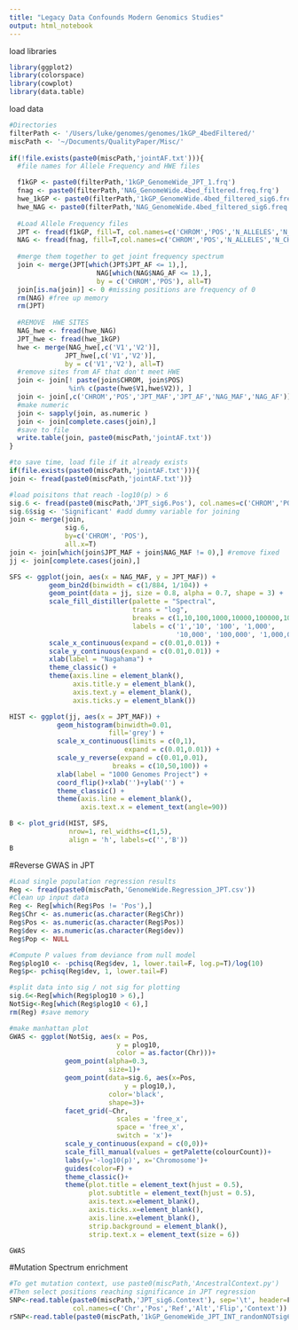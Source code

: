 ```yaml
---
title: "Legacy Data Confounds Modern Genomics Studies"
output: html_notebook
---
```

load libraries
```r
library(ggplot2)
library(colorspace)
library(cowplot)
library(data.table)
```


load data
```r
#Directories
filterPath <- '/Users/luke/genomes/genomes/1kGP_4bedFiltered/'
miscPath <- '~/Documents/QualityPaper/Misc/'
  
if(!file.exists(paste0(miscPath,'jointAF.txt'))){
  #file names for Allele Frequency and HWE files

  f1kGP <- paste0(filterPath,'1kGP_GenomeWide_JPT_1.frq')
  fnag <- paste0(filterPath,'NAG_GenomeWide.4bed_filtered.freq.frq')
  hwe_1kGP <- paste0(filterPath,'1kGP_GenomeWide.4bed_filtered_sig6.freq.hwe')
  hwe_NAG <- paste0(filterPath,'NAG_GenomeWide.4bed_filtered_sig6.freq.hwe')
  
  #Load Allele Frequency files
  JPT <- fread(f1kGP, fill=T, col.names=c('CHROM','POS','N_ALLELES','N_CHR','JPT_AF','JPT_MAF'))
  NAG <- fread(fnag, fill=T,col.names=c('CHROM','POS','N_ALLELES','N_CHR','NAG_AF','NAG_MAF'))
  
  #merge them together to get joint frequency spectrum
  join <- merge(JPT[which(JPT$JPT_AF <= 1),],
 			          NAG[which(NAG$NAG_AF <= 1),], 
 			          by = c('CHROM','POS'), all=T)
  join[is.na(join)] <- 0 #missing positions are frequency of 0
  rm(NAG) #free up memory
  rm(JPT)
  
  #REMOVE  HWE SITES
  NAG_hwe <- fread(hwe_NAG)
  JPT_hwe <- fread(hwe_1kGP)
  hwe <- merge(NAG_hwe[,c('V1','V2')], 
              JPT_hwe[,c('V1','V2')], 
              by = c('V1','V2'), all=T)
  #remove sites from AF that don't meet HWE
  join <- join[! paste(join$CHROM, join$POS) 
               %in% c(paste(hwe$V1,hwe$V2)), ]
  join <- join[,c('CHROM','POS','JPT_MAF','JPT_AF','NAG_MAF','NAG_AF')]
  #make numeric
  join <- sapply(join, as.numeric )
  join <- join[complete.cases(join),]
  #save to file
  write.table(join, paste0(miscPath,'jointAF.txt'))
}

#to save time, load file if it already exists
if(file.exists(paste0(miscPath,'jointAF.txt'))){
join <- fread(paste0(miscPath,'jointAF.txt'))}

#load poisitons that reach -log10(p) > 6
sig.6 <- fread(paste0(miscPath,'JPT_sig6.Pos'), col.names=c('CHROM','POS'))
sig.6$sig <- 'Significant' #add dummy variable for joining
join <- merge(join, 
              sig.6, 
              by=c('CHROM', 'POS'), 
              all.x=T)
join <- join[which(join$JPT_MAF + join$NAG_MAF != 0),] #remove fixed
jj <- join[complete.cases(join),]

SFS <- ggplot(join, aes(x = NAG_MAF, y = JPT_MAF)) +
          geom_bin2d(binwidth = c(1/884, 1/104)) +
          geom_point(data = jj, size = 0.8, alpha = 0.7, shape = 3) +
          scale_fill_distiller(palette = "Spectral",
                               trans = "log",
                               breaks = c(1,10,100,1000,10000,100000,1000000), 
                               labels = c('1','10', '100', '1,000', 
                                          '10,000', '100,000', '1,000,000')) +
          scale_x_continuous(expand = c(0.01,0.01)) +
          scale_y_continuous(expand = c(0.01,0.01)) + 
          xlab(label = "Nagahama") +
          theme_classic() +
          theme(axis.line = element_blank(), 
                axis.title.y = element_blank(), 
                axis.text.y = element_blank(), 
                axis.ticks.y = element_blank())

HIST <- ggplot(jj, aes(x = JPT_MAF)) +
            geom_histogram(binwidth=0.01, 
                         fill='grey') +
            scale_x_continuous(limits = c(0,1),
                             expand = c(0.01,0.01)) +
            scale_y_reverse(expand = c(0.01,0.01), 
                          breaks = c(10,50,100)) +
            xlab(label = "1000 Genomes Project") +
            coord_flip()+xlab('')+ylab('') +
            theme_classic() +
            theme(axis.line = element_blank(),
                  axis.text.x = element_text(angle=90))

B <- plot_grid(HIST, SFS,
               nrow=1, rel_widths=c(1,5), 
               align = 'h', labels=c('','B'))
B
```
#Reverse GWAS in JPT
```r
#Load single population regression results
Reg <- fread(paste0(miscPath,'GenomeWide.Regression_JPT.csv'))
#Clean up input data
Reg <- Reg[which(Reg$Pos != 'Pos'),]
Reg$Chr <- as.numeric(as.character(Reg$Chr))
Reg$Pos <- as.numeric(as.character(Reg$Pos))
Reg$dev <- as.numeric(as.character(Reg$dev))
Reg$Pop <- NULL

#Compute P values from deviance from null model
Reg$plog10 <- -pchisq(Reg$dev, 1, lower.tail=F, log.p=T)/log(10)
Reg$p<- pchisq(Reg$dev, 1, lower.tail=F)

#split data into sig / not sig for plotting
sig.6<-Reg[which(Reg$plog10 > 6),]
NotSig<-Reg[which(Reg$plog10 < 6),]
rm(Reg) #save memory

#make manhattan plot
GWAS <- ggplot(NotSig, aes(x = Pos, 
                           y = plog10, 
                           color = as.factor(Chr)))+
              geom_point(alpha=0.3, 
                         size=1)+
              geom_point(data=sig.6, aes(x=Pos, 
                             y = plog10,),
                         color='black',
                         shape=3)+
              facet_grid(~Chr, 
                           scales = 'free_x', 
                           space = 'free_x', 
                           switch = 'x')+
              scale_y_continuous(expand = c(0,0))+
              scale_fill_manual(values = getPalette(colourCount))+
              labs(y='-log10(p)', x='Chromosome')+
              guides(color=F) + 
              theme_classic()+
              theme(plot.title = element_text(hjust = 0.5), 
                    plot.subtitle = element_text(hjust = 0.5), 
                    axis.text.x=element_blank(), 
                    axis.ticks.x=element_blank(),
                    axis.line.x=element_blank(), 
                    strip.background = element_blank(),
                    strip.text.x = element_text(size = 6))

GWAS
```

#Mutation Spectrum enrichment
```r
#To get mutation context, use paste0(miscPath,'AncestralContext.py')
#Then select positions reaching significance in JPT regression
SNP<-read.table(paste0(miscPath,'JPT_sig6.Context'), sep='\t', header=F,
                col.names=c('Chr','Pos','Ref','Alt','Flip','Context'))
rSNP<-read.table(paste0(miscPath,'1kGP_GenomeWide_JPT_INT_randomNOTsig6.Context.txt'), sep='\t', header=F, col.names=c('Chr','Pos','Ref','Alt','Flip','Context'))

```